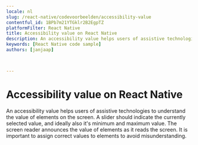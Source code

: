 ```yaml
---
locale: nl
slug: /react-native/codevoorbeelden/accessibility-value
contentful_id: 1BPb7m21YTGklr2B2EgpTZ
platformFilter: React Native
title: Accessibility value on React Native
description: An accessibility value helps users of assistive technologies to understand the value of elements on the screen.
keywords: [React Native code sample]
authors: [janjaap]


	
---
```


# Accessibility value on React Native

An accessibility value helps users of assistive technologies to understand the value of elements on the screen. A slider should indicate the currently selected value, and ideally also it's minimum and maximum value. The screen reader announces the value of elements as it reads the screen. It is important to assign correct values to elements to avoid misunderstanding.

<CodeSample id="accessibility-value" locale="nl" platform="react native"/>